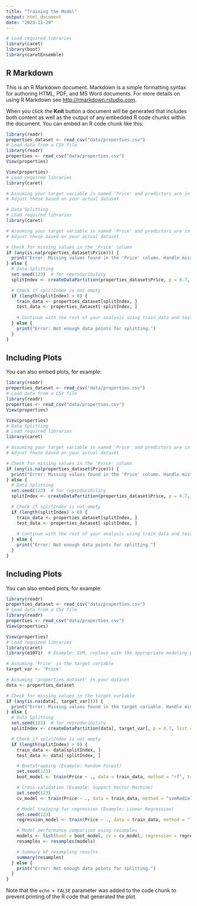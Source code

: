 ```yaml
---
title: "Training the Model"
output: html_document
date: "2023-11-29"
---
```


```r
# Load required libraries
library(caret)
library(boot)
library(caretEnsemble)
```

## R Markdown

This is an R Markdown document. Markdown is a simple formatting syntax for authoring HTML, PDF, and MS Word documents. For more details on using R Markdown see <http://rmarkdown.rstudio.com>.

When you click the **Knit** button a document will be generated that includes both content as well as the output of any embedded R code chunks within the document. You can embed an R code chunk like this:

```r
library(readr)
properties_dataset <- read_csv("data/properties.csv")
# Load data from a CSV file
library(readr)
properties <- read_csv("data/properties.csv")
View(properties)

View(properties)
# Load required libraries
library(caret)

# Assuming your target variable is named 'Price' and predictors are in 'properties_dataset'
# Adjust these based on your actual dataset

# Data Splitting
# Load required libraries
library(caret)

# Assuming your target variable is named 'Price' and predictors are in 'properties_dataset'
# Adjust these based on your actual dataset

# Check for missing values in the 'Price' column
if (any(is.na(properties_dataset$Price))) {
  print("Error: Missing values found in the 'Price' column. Handle missing values before proceeding.")
} else {
  # Data Splitting
  set.seed(123)  # for reproducibility
  splitIndex <- createDataPartition(properties_dataset$Price, p = 0.7, list = FALSE)

  # Check if splitIndex is not empty
  if (length(splitIndex) > 0) {
    train_data <- properties_dataset[splitIndex, ]
    test_data <- properties_dataset[-splitIndex, ]
  
    # Continue with the rest of your analysis using train_data and test_data
  } else {
    print("Error: Not enough data points for splitting.")
  }
}


```

## Including Plots

You can also embed plots, for example:

```r
library(readr)
properties_dataset <- read_csv("data/properties.csv")
# Load data from a CSV file
library(readr)
properties <- read_csv("data/properties.csv")
View(properties)

View(properties)
# Data Splitting
# Load required libraries
library(caret)

# Assuming your target variable is named 'Price' and predictors are in 'properties_dataset'
# Adjust these based on your actual dataset

# Check for missing values in the 'Price' column
if (any(is.na(properties_dataset$Price))) {
  print("Error: Missing values found in the 'Price' column. Handle missing values before proceeding.")
} else {
  # Data Splitting
  set.seed(123)  # for reproducibility
  splitIndex <- createDataPartition(properties_dataset$Price, p = 0.7, list = FALSE)

  # Check if splitIndex is not empty
  if (length(splitIndex) > 0) {
    train_data <- properties_dataset[splitIndex, ]
    test_data <- properties_dataset[-splitIndex, ]
  
    # Continue with the rest of your analysis using train_data and test_data
  } else {
    print("Error: Not enough data points for splitting.")
  }
}

```


## Including Plots

You can also embed plots, for example:

```r
library(readr)
properties_dataset <- read_csv("data/properties.csv")
# Load data from a CSV file
library(readr)
properties <- read_csv("data/properties.csv")
View(properties)

View(properties)
# Load required libraries
library(caret)
library(e1071)  # Example: SVM, replace with the appropriate modeling package

# Assuming 'Price' is the target variable
target_var <- 'Price'

# Assuming 'properties_dataset' is your dataset
data <- properties_dataset

# Check for missing values in the target variable
if (any(is.na(data[, target_var]))) {
  print("Error: Missing values found in the target variable. Handle missing values before proceeding.")
} else {
  # Data Splitting
  set.seed(123)  # for reproducibility
  splitIndex <- createDataPartition(data[, target_var], p = 0.7, list = FALSE)

  # Check if splitIndex is not empty
  if (length(splitIndex) > 0) {
    train_data <- data[splitIndex, ]
    test_data <- data[-splitIndex, ]

    # Bootstrapping (Example: Random Forest)
    set.seed(123)
    boot_model <- train(Price ~ ., data = train_data, method = "rf", trControl = trainControl(method = "boot", number = 50))

    # Cross-validation (Example: Support Vector Machine)
    set.seed(123)
    cv_model <- train(Price ~ ., data = train_data, method = "svmRadial", trControl = trainControl(method = "cv", number = 5))

    # Model training for regression (Example: Linear Regression)
    set.seed(123)
    regression_model <- train(Price ~ ., data = train_data, method = "lm")

    # Model performance comparison using resamples
    models <- list(boot = boot_model, cv = cv_model, regression = regression_model)
    resamples <- resamples(models)

    # Summary of resampling results
    summary(resamples)
  } else {
    print("Error: Not enough data points for splitting.")
  }
}


```

Note that the `echo = FALSE` parameter was added to the code chunk to prevent printing of the R code that generated the plot.
